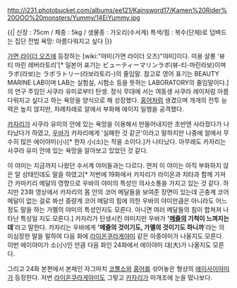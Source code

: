 http://i231.photobucket.com/albums/ee121/Kainsword17/Kamen%20Rider%20OOO%20monsters/Yummy/14EiYummy.jpg

{{|
신장 : 75cm / 체중 : 5kg / 생물종 : 가오리(수서계)
특색/힘 : 복수(단체)로 덥벼드는 집단 전법
욕망: 아름다워지고 싶다
|}}
 
[[가면 라이더 오즈]]에 등장하는 [wiki:"야미(가면 라이더 오즈)"야미]이다.
미용 살롱 '뷰티 마린 레버라토리'[* 일본어 표기는 ビューティーマリンラボ(뷰-티-마린라보)이며 ラボ(라보)는 ラボラトリー(라보라토리-)의 줄임말. 참고로 영어 표기는 BEAUTY MARINE LAB이며 LAB는 실험실, 시험소 등을 뜻하는 LABORATORY의 줄임말이다.]의 연구 주임인 사쿠라 유미로부터 탄생. 정식 무대에 서는 여동생 사쿠라 레이처럼 아름다워지고 싶다고 하는 욕망을 양식으로 해 성장했다. [[홍어]]처럼 생겼으며 개개의 전투 능력은 높지 않지만, 차례차례로 알에서 부화해 에이지 일행을 공격했다. 

[[카자리]]가 사쿠라 유미의 안에 있는 욕망을 이용해서 만들어내지만 초반엔 사라졌다가 나타났다가 하였고, [[우바]]가 카자리에게 '실패한 것 같군'이라고 말하지만 나중에 알에서 무수히 많은 에이야미(小)[* 한자 小(소)는 작을 소이다.]가 나타났다. 아무래도 카자리는 사쿠라 유미 안에 있는 욕망을 알아보고 있었던 것 같다.

이 야미는 지금까지 나왔던 수서계 야미들과는 다르다. 먼저 이 야미는 아직 부화하지 않은 알 상태인데도 말을 하였고[* 저번에 19화에서 카자리가 라이온과 치타과 함께 가져간 카마키리 메달의 영향으로 우바의 야미의 특성인 의사소통을 가지고 있는 것 같다. 하지만 23화 영상에서 카자리의 몸 안의 코어 메달들을 보여준 장면이 있는데 곤충계 코어 메달이 없는 걸로 봐선 중량계 코어 메달의 힘에 의한 우바의 야미만큼은 아니라도 어느 정도 말을 하는 가멜의 야미의 특성인지도 모른다. 아니면 여러 메달들의 힘이 합쳐져 나타난 특성일 지도 모른다.] 카자리가 탄생시킨 야미지만 우바가 ''''[[메즐]]의 기척이 느껴지는데''''라고 말한다. 카자리는 우바에게 ''''메즐의 것이기도, 가멜의 것이기도 하니까''''라는 의미심장한 말을 말하여 다음 화에 [[라이온쿠라게야미]] 같은 아종야미가 나올지도 모른다. 이번 에이야미가 소(小)인 만큼 다음 화인 24화에서 에이야미 대(大)가 나올지도 모른다.

그리고 24화 본편에서 본체인 자그마치 [[코뿔소]]와 [[홍어]]를 섞어놓은 형상의 [[에이사이야미]]가 등장한다. 저번 [[라이온쿠라게야미]]도 그렇고 [[카자리]]가 마개조에 눈을 떴나보다.
